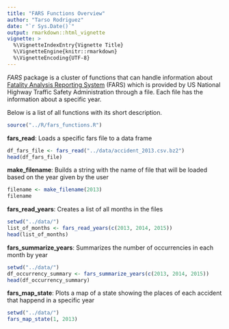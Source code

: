 ---
title: "FARS Functions Overview"
author: "Tarso Rodriguez"
date: "`r Sys.Date()`"
output: rmarkdown::html_vignette
vignette: >
  %\VignetteIndexEntry{Vignette Title}
  %\VignetteEngine{knitr::rmarkdown}
  %\VignetteEncoding{UTF-8}
---

*FARS* package is a cluster of functions that can handle information about [Fatality Analysis Reporting System](https://www.nhtsa.gov/Data/Fatality-Analysis-Reporting-System-(FARS)) (FARS) which is provided by US National Highway Traffic Safety Administration through a file. Each file has the information about a specific year.

Below is a list of all functions with its short description.

```{r, echo=FALSE, results='hide'}
source("../R/fars_functions.R")
```

**fars_read**: Loads a specific fars file to a data frame
```{r ReadFile, cache=TRUE}
df_fars_file <- fars_read("../data/accident_2013.csv.bz2")
head(df_fars_file)
```

**make_filename**: Builds a string with the name of file that will be loaded based on the year given by the user
```{r CreateFileName, cache=TRUE}
filename <- make_filename(2013)
filename
```

**fars_read_years**: Creates a list of all months in the files
```{r ListMonths, cache=TRUE}
setwd("../data/")
list_of_months <- fars_read_years(c(2013, 2014, 2015))
head(list_of_months)
```

**fars_summarize_years**: Summarizes the number of occurrencies in each month by year
```{r OccurrencySummary, cache=TRUE}
setwd("../data/")
df_occurrency_summary <- fars_summarize_years(c(2013, 2014, 2015))
head(df_occurrency_summary)
```

**fars_map_state**: Plots a map of a state showing the places of each accident that happend in a specific year
```{r Map, cache=TRUE, fig.align='center', fig.height=4, fig.width=4}
setwd("../data/")
fars_map_state(1, 2013)
```

